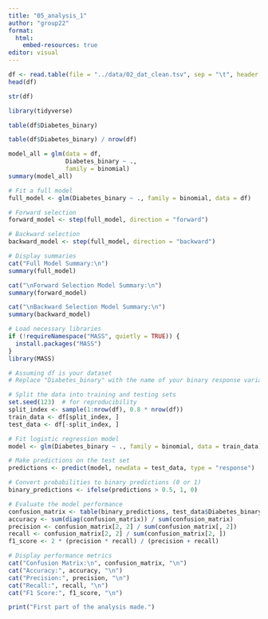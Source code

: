 ```yaml
---
title: "05_analysis_1"
author: "group22"
format:
  html:
    embed-resources: true
editor: visual
---
```


```r
df <- read.table(file = "../data/02_dat_clean.tsv", sep = "\t", header = TRUE)
head(df)
```

```r
str(df)
```

```r
library(tidyverse)
```

```r
table(df$Diabetes_binary)
```

```r
table(df$Diabetes_binary) / nrow(df)
```

```r
model_all = glm(data = df,
                Diabetes_binary ~ .,
                family = binomial)
summary(model_all)
```

```r
# Fit a full model
full_model <- glm(Diabetes_binary ~ ., family = binomial, data = df)

# Forward selection
forward_model <- step(full_model, direction = "forward")

# Backward selection
backward_model <- step(full_model, direction = "backward")

# Display summaries
cat("Full Model Summary:\n")
summary(full_model)

cat("\nForward Selection Model Summary:\n")
summary(forward_model)

cat("\nBackward Selection Model Summary:\n")
summary(backward_model)
```

```r
# Load necessary libraries
if (!requireNamespace("MASS", quietly = TRUE)) {
  install.packages("MASS")
}
library(MASS)

# Assuming df is your dataset
# Replace "Diabetes_binary" with the name of your binary response variable

# Split the data into training and testing sets
set.seed(123)  # for reproducibility
split_index <- sample(1:nrow(df), 0.8 * nrow(df))
train_data <- df[split_index, ]
test_data <- df[-split_index, ]

# Fit logistic regression model
model <- glm(Diabetes_binary ~ ., family = binomial, data = train_data)

# Make predictions on the test set
predictions <- predict(model, newdata = test_data, type = "response")

# Convert probabilities to binary predictions (0 or 1)
binary_predictions <- ifelse(predictions > 0.5, 1, 0)

# Evaluate the model performance
confusion_matrix <- table(binary_predictions, test_data$Diabetes_binary)
accuracy <- sum(diag(confusion_matrix)) / sum(confusion_matrix)
precision <- confusion_matrix[2, 2] / sum(confusion_matrix[, 2])
recall <- confusion_matrix[2, 2] / sum(confusion_matrix[2, ])
f1_score <- 2 * (precision * recall) / (precision + recall)

# Display performance metrics
cat("Confusion Matrix:\n", confusion_matrix, "\n")
cat("Accuracy:", accuracy, "\n")
cat("Precision:", precision, "\n")
cat("Recall:", recall, "\n")
cat("F1 Score:", f1_score, "\n")
```

```r
print("First part of the analysis made.")
```
